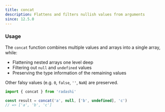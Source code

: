 ```yaml
---
title: concat
description: Flattens and filters nullish values from arguments
since: 12.5.0
---
```


### Usage

The `concat` function combines multiple values and arrays into a single array, while:

- Flattening nested arrays one level deep
- Filtering out `null` and `undefined` values
- Preserving the type information of the remaining values

Other falsy values (e.g. `0`, `false`, `''`, `NaN`) are preserved.

```ts
import { concat } from 'radashi'

const result = concat('a', null, ['b', undefined], 'c')
// => ['a', 'b', 'c']
```
